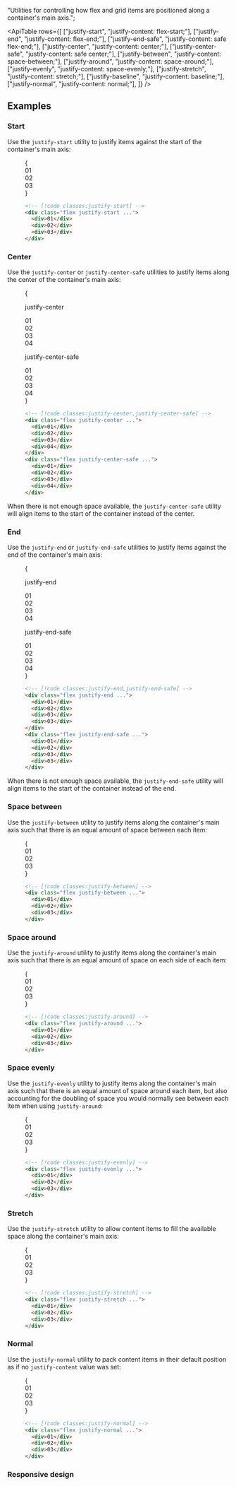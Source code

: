 
  "Utilities for controlling how flex and grid items are positioned along a container's main axis.";

<ApiTable
  rows={[
    ["justify-start", "justify-content: flex-start;"],
    ["justify-end", "justify-content: flex-end;"],
    ["justify-end-safe", "justify-content: safe flex-end;"],
    ["justify-center", "justify-content: center;"],
    ["justify-center-safe", "justify-content: safe center;"],
    ["justify-between", "justify-content: space-between;"],
    ["justify-around", "justify-content: space-around;"],
    ["justify-evenly", "justify-content: space-evenly;"],
    ["justify-stretch", "justify-content: stretch;"],
    ["justify-baseline", "justify-content: baseline;"],
    ["justify-normal", "justify-content: normal;"],
  ]}
/>

## Examples

### Start

Use the `justify-start` utility to justify items against the start of the container's main axis:

<Figure>

<Example>
  {
    <div className="grid grid-cols-1">
      <Stripes border className="col-start-1 row-start-1 rounded-lg" />
      <div className="col-start-1 row-start-1 flex justify-start space-x-4 rounded-lg font-mono text-sm leading-6 font-bold text-white">
        <div className="flex size-14 shrink-0 items-center justify-center rounded-lg bg-fuchsia-500">01</div>
        <div className="flex size-14 shrink-0 items-center justify-center rounded-lg bg-fuchsia-500">02</div>
        <div className="flex size-14 shrink-0 items-center justify-center rounded-lg bg-fuchsia-500">03</div>
      </div>
    </div>
  }
</Example>

```html
<!-- [!code classes:justify-start] -->
<div class="flex justify-start ...">
  <div>01</div>
  <div>02</div>
  <div>03</div>
</div>
```

</Figure>

### Center

Use the `justify-center` or `justify-center-safe` utilities to justify items along the center of the container's main axis:

<Figure hint="Resize the container to see the alignment behavior">

<Example resizable>
  {
    <div className="grid grid-cols-1 gap-8">
      <div>
        <p className="text-center font-mono text-xs font-medium text-gray-500 dark:text-gray-400">justify-center</p>
        <div className="mt-4 grid grid-cols-1">
          <Stripes border className="col-start-1 row-start-1 rounded-lg" />
          <div className="col-start-1 row-start-1 flex justify-center space-x-4 overflow-hidden rounded-lg font-mono text-sm leading-6 font-bold text-white">
            <div className="flex size-14 shrink-0 items-center justify-center rounded-lg bg-blue-500">01</div>
            <div className="flex size-14 shrink-0 items-center justify-center rounded-lg bg-blue-500">02</div>
            <div className="flex size-14 shrink-0 items-center justify-center rounded-lg bg-blue-500">03</div>
            <div className="flex size-14 shrink-0 items-center justify-center rounded-lg bg-blue-500">04</div>
          </div>
        </div>
      </div>
      <div>
        <p className="text-center font-mono text-xs font-medium text-gray-500 dark:text-gray-400">
          justify-center-safe
        </p>
        <div className="mt-4 grid grid-cols-1">
          <Stripes border className="col-start-1 row-start-1 rounded-lg" />
          <div className="col-start-1 row-start-1 flex justify-center-safe space-x-4 overflow-hidden rounded-lg font-mono text-sm leading-6 font-bold text-white">
            <div className="flex size-14 shrink-0 items-center justify-center rounded-lg bg-indigo-500">01</div>
            <div className="flex size-14 shrink-0 items-center justify-center rounded-lg bg-indigo-500">02</div>
            <div className="flex size-14 shrink-0 items-center justify-center rounded-lg bg-indigo-500">03</div>
            <div className="flex size-14 shrink-0 items-center justify-center rounded-lg bg-indigo-500">04</div>
          </div>
        </div>
      </div>
    </div>
  }
</Example>

```html
<!-- [!code classes:justify-center,justify-center-safe] -->
<div class="flex justify-center ...">
  <div>01</div>
  <div>02</div>
  <div>03</div>
  <div>04</div>
</div>
<div class="flex justify-center-safe ...">
  <div>01</div>
  <div>02</div>
  <div>03</div>
  <div>04</div>
</div>
```

</Figure>

When there is not enough space available, the `justify-center-safe` utility will align items to the start of the container instead of the center.

### End

Use the `justify-end` or `justify-end-safe` utilities to justify items against the end of the container's main axis:

<Figure hint="Resize the container to see the alignment behavior">

<Example resizable>
  {
    <div className="grid grid-cols-1 gap-8">
      <div>
        <p className="text-center font-mono text-xs font-medium text-gray-500 dark:text-gray-400">justify-end</p>
        <div className="mt-4 grid grid-cols-1">
          <Stripes border className="col-start-1 row-start-1 rounded-lg" />
          <div className="col-start-1 row-start-1 flex justify-end space-x-4 overflow-hidden rounded-lg font-mono text-sm leading-6 font-bold text-white">
            <div className="flex size-14 shrink-0 items-center justify-center rounded-lg bg-pink-500">01</div>
            <div className="flex size-14 shrink-0 items-center justify-center rounded-lg bg-pink-500">02</div>
            <div className="flex size-14 shrink-0 items-center justify-center rounded-lg bg-pink-500">03</div>
            <div className="flex size-14 shrink-0 items-center justify-center rounded-lg bg-pink-500">04</div>
          </div>
        </div>
      </div>
      <div>
        <p className="text-center font-mono text-xs font-medium text-gray-500 dark:text-gray-400">justify-end-safe</p>
        <div className="mt-4 grid grid-cols-1">
          <Stripes border className="col-start-1 row-start-1 rounded-lg" />
          <div className="col-start-1 row-start-1 flex justify-end-safe space-x-4 overflow-hidden rounded-lg font-mono text-sm leading-6 font-bold text-white">
            <div className="flex size-14 shrink-0 items-center justify-center rounded-lg bg-fuchsia-500">01</div>
            <div className="flex size-14 shrink-0 items-center justify-center rounded-lg bg-fuchsia-500">02</div>
            <div className="flex size-14 shrink-0 items-center justify-center rounded-lg bg-fuchsia-500">03</div>
            <div className="flex size-14 shrink-0 items-center justify-center rounded-lg bg-fuchsia-500">04</div>
          </div>
        </div>
      </div>
    </div>
  }
</Example>

```html
<!-- [!code classes:justify-end,justify-end-safe] -->
<div class="flex justify-end ...">
  <div>01</div>
  <div>02</div>
  <div>03</div>
  <div>03</div>
</div>
<div class="flex justify-end-safe ...">
  <div>01</div>
  <div>02</div>
  <div>03</div>
  <div>03</div>
</div>
```

</Figure>

When there is not enough space available, the `justify-end-safe` utility will align items to the start of the container instead of the end.

### Space between

Use the `justify-between` utility to justify items along the container's main axis such that there is an equal amount of space between each item:

<Figure>

<Example>
  {
    <div className="grid grid-cols-1">
      <Stripes border className="col-start-1 row-start-1 rounded-lg" />
      <div className="col-start-1 row-start-1 flex justify-between space-x-4 rounded-lg font-mono text-sm leading-6 font-bold text-white">
        <div className="flex size-14 shrink-0 items-center justify-center rounded-lg bg-cyan-500">01</div>
        <div className="flex size-14 shrink-0 items-center justify-center rounded-lg bg-cyan-500">02</div>
        <div className="flex size-14 shrink-0 items-center justify-center rounded-lg bg-cyan-500">03</div>
      </div>
    </div>
  }
</Example>

```html
<!-- [!code classes:justify-between] -->
<div class="flex justify-between ...">
  <div>01</div>
  <div>02</div>
  <div>03</div>
</div>
```

</Figure>

### Space around

Use the `justify-around` utility to justify items along the container's main axis such that there is an equal amount of space on each side of each item:

<Figure>

<Example>
  {
    <div className="grid grid-cols-1">
      <Stripes border className="col-start-1 row-start-1 rounded-lg" />
      <div className="col-start-1 row-start-1 flex justify-around space-x-4 rounded-lg font-mono text-sm leading-6 font-bold text-white">
        <div className="flex size-14 shrink-0 items-center justify-center rounded-lg bg-purple-500">01</div>
        <div className="flex size-14 shrink-0 items-center justify-center rounded-lg bg-purple-500">02</div>
        <div className="flex size-14 shrink-0 items-center justify-center rounded-lg bg-purple-500">03</div>
      </div>
    </div>
  }
</Example>

```html
<!-- [!code classes:justify-around] -->
<div class="flex justify-around ...">
  <div>01</div>
  <div>02</div>
  <div>03</div>
</div>
```

</Figure>

### Space evenly

Use the `justify-evenly` utility to justify items along the container's main axis such that there is an equal amount of space around each item, but also accounting for the doubling of space you would normally see between each item when using `justify-around`:

<Figure>

<Example>
  {
    <div className="grid grid-cols-1">
      <Stripes border className="col-start-1 row-start-1 rounded-lg" />
      <div className="col-start-1 row-start-1 flex justify-evenly space-x-4 rounded-lg font-mono text-sm leading-6 font-bold text-white">
        <div className="flex size-14 shrink-0 items-center justify-center rounded-lg bg-indigo-500">01</div>
        <div className="flex size-14 shrink-0 items-center justify-center rounded-lg bg-indigo-500">02</div>
        <div className="flex size-14 shrink-0 items-center justify-center rounded-lg bg-indigo-500">03</div>
      </div>
    </div>
  }
</Example>

```html
<!-- [!code classes:justify-evenly] -->
<div class="flex justify-evenly ...">
  <div>01</div>
  <div>02</div>
  <div>03</div>
</div>
```

</Figure>

### Stretch

Use the `justify-stretch` utility to allow content items to fill the available space along the container's main axis:

<Figure>

<Example>
  {
    <div className="grid grid-cols-1">
      <Stripes border className="col-start-1 row-start-1 rounded-lg" />
      <div className="col-start-1 row-start-1 grid grid-flow-col justify-stretch gap-4 rounded-lg font-mono text-sm leading-6 font-bold text-white">
        <div className="flex h-14 items-center justify-center rounded-lg bg-fuchsia-500">01</div>
        <div className="flex h-14 items-center justify-center rounded-lg bg-fuchsia-500">02</div>
        <div className="flex h-14 items-center justify-center rounded-lg bg-fuchsia-500">03</div>
      </div>
    </div>
  }
</Example>

```html
<!-- [!code classes:justify-stretch] -->
<div class="flex justify-stretch ...">
  <div>01</div>
  <div>02</div>
  <div>03</div>
</div>
```

</Figure>

### Normal

Use the `justify-normal` utility to pack content items in their default position as if no `justify-content` value was set:

<Figure>

<Example>
  {
    <div className="grid grid-cols-1">
      <Stripes border className="col-start-1 row-start-1 rounded-lg" />
      <div className="col-start-1 row-start-1 flex justify-normal space-x-4 rounded-lg font-mono text-sm leading-6 font-bold text-white">
        <div className="flex size-14 shrink-0 items-center justify-center rounded-lg bg-blue-500">01</div>
        <div className="flex size-14 shrink-0 items-center justify-center rounded-lg bg-blue-500">02</div>
        <div className="flex size-14 shrink-0 items-center justify-center rounded-lg bg-blue-500">03</div>
      </div>
    </div>
  }
</Example>

```html
<!-- [!code classes:justify-normal] -->
<div class="flex justify-normal ...">
  <div>01</div>
  <div>02</div>
  <div>03</div>
</div>
```

</Figure>

### Responsive design

<ResponsiveDesign property="justify-content" defaultClass="flex justify-start" featuredClass="justify-between" />
